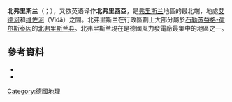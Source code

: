 {{NoteTA
|G1=荷兰地名
|G2=德国地名
}}
'''北弗里斯兰'''（{{lang-de|Nordfriesland}}；{{lang-en|North Frisia}}），又依英语译作'''北弗里西亞'''，是[[弗里西亞|弗里斯兰]]地區的最北端，地處[[艾德河|艾德河]]和[[维佐河|维佐河]]（Vidå）之間。北弗里斯兰在行政區劃上大部分屬於[[石勒苏益格-荷尔斯泰因|石勒苏益格-荷尔斯泰因]]的[[北弗里斯兰县|北弗里斯兰县]]。北弗里斯兰現在是德國風力發電廠最集中的地區之一。

==參考資料==
*{{cite book|title=Föhrer Grönlandfahrt im 18. und 19. Jahrhundert |language=de |first=Jan I. |last=Faltings |location=[[Amrum|Amrum]] |publisher=Verlag Jens Quedens | year=2011 |isbn=978-3-924422-95-0}}
*{{cite book|editor-first=Horst Haider |editor-last=Munske |title=Handbuch des Friesischen – Handbook of Frisian Studies |publisher=Niemeyer |location=Tübingen |year=2001 |language=de, en |isbn=3-484-73048-X}}
[[Category:德國地理|Category:德國地理]]